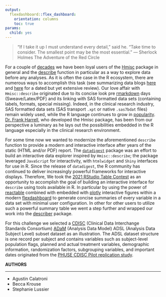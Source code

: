 ---
output: 
  flexdashboard::flex_dashboard:
    orientation: columns
    toc: true
params:
  child: yes
---

> "If I take it up I must understand every detail," said he. "Take time to consider. The smallest point may be the most essential." --- Sherlock Holmes The Adventure of the Red Circle

For a couple of [decades](https://twitter.com/f2harrell/status/1449014869798395905) we have been loyal users of the [Hmisc](https://cran.r-project.org/web/packages/Hmisc/index.html) package in general and the [describe](https://rdrr.io/cran/Hmisc/man/describe.html) function in particular as a way to explore data before any analyses. As it is often the case in the R ecosystem, there are numerous ways to accomplish this task (see summarizing data blogs [here](https://dabblingwithdata.wordpress.com/2018/01/02/my-favourite-r-package-for-summarising-data) and [here](https://dabblingwithdata.wordpress.com/2018/02/26/r-packages-for-summarising-data-part-2/) for a dated but yet extensive review). Our love affair with `Hmisc::describe` originated due to its concise look pre [rmarkdown](https://rmarkdown.rstudio.com/) days (Sweave/Latex/PDF) and its linking with SAS formatted data sets (containing labels, formats, special missing). Indeed, in the clinical research industry, SAS formatted data sets (SAS transport `.xpt` or native `.sas7bdat` files) remain widely used, while the R language continues to grow in [popularity](https://rinpharma.com/). [Dr. Frank Harrell](https://www.fharrell.com/), who developed the Hmisc package, has been from our perspective a luminary as he lays out the possibilities embedded in the R language especially in the clinical research environment.

For some time now we wanted to modernize the aforementioned `describe` function to provide a modern and interactive interface after years of the static (HTML and/or PDF) report. The [`datadigest`](https://cran.r-project.org/web/packages/datadigest/index.html) package was an effort to build an interactive data explorer inspired by `Hmisc::describe`; the package leveraged `JavaScript` for interactivity, with `htmlwidget` and `Shiny` interfaces for use in R. Since the release of `datadigest`, the R community has continued to deliver increasingly powerful frameworks for interactive displays. Therefore, We took the [2021 RStudio Table Contest](https://www.rstudio.com/blog/rstudio-table-contest-2021/) as an opportunity to accomplish the goal of building an interactive interface for `describe` using tools available in R. In particular by using the power of [reactable](https://cran.r-project.org/web/packages/reactable/index.html) combined with embedded with [plotly](https://cran.r-project.org/web/packages/plotly/index.html) interactive figures within a modern [flexdashboard](https://pkgs.rstudio.com/flexdashboard/) to generate concise summaries of every variable in a data set with minimal user configuration. In other for other users to utilize such a powerful summary table we went a step further and wrapped our work into the [describer](https://github.com/agstn/describer) package.

For this challenge we selected a [CDISC](https://www.cdisc.org/) (Clinical Data Interchange Standards Consortium) [ADaM](https://www.cdisc.org/standards/foundational/adam) (Analysis Data Model) ADSL (Analysis Data Subject Level) subset dataset as an illustration. The ADSL dataset structure is one record per subject and contains variables such as subject-level population flags, planned and actual treatment variables, demographic information, randomization factors, subgrouping variables, and important dates originated from the [PHUSE CDISC Pilot replication study](https://github.com/phuse-org/phuse-scripts/tree/master/data/adam/cdisc).



<b>AUTHORS</b> <br>

---

- Agustin Calatroni
- Becca Krouse
- Stephanie Lussier
